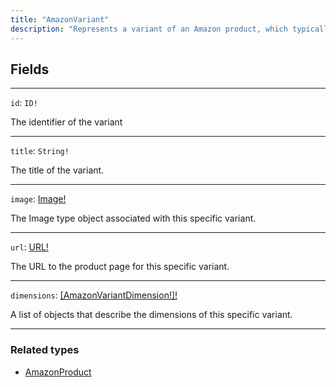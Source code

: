```yaml
---
title: "AmazonVariant"
description: "Represents a variant of an Amazon product, which typically includes different colors or dimensions."
---
```


## Fields

---

`id`: `ID!`

The identifier of the variant

---

`title`: `String!`

The title of the variant.

---

`image`: [Image!](/reference/image)

The Image type object associated with this specific variant.

---

`url`: [URL!](/reference/url)

The URL to the product page for this specific variant.

---

`dimensions`: [\[AmazonVariantDimension!\]!](/reference/amazonvariantdimension)

A list of objects that describe the dimensions of this specific variant.

---

### Related types

* [AmazonProduct](/reference/amazonproduct)